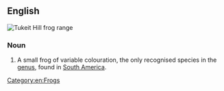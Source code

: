 ==English==
{{rfi}}
[[File:Allophryne ruthveni range.PNG|thumb|'''Tukeit Hill frog''' range]]
{{wikipedia}}

===Noun===
{{en-noun|head=[[Tukeit Hill]] [[frog]]}}

# A small frog of variable colouration, the only recognised species in the {{taxlink|Allophryne|genus|noshow=1}} [[genus]], found in [[South America]].

[[Category:en:Frogs]]